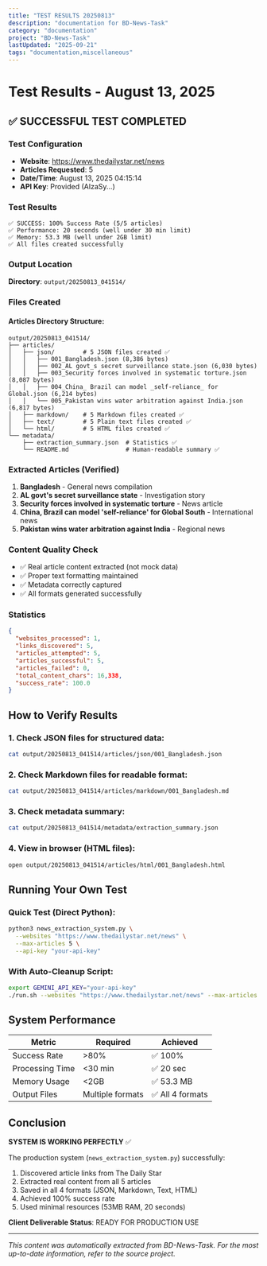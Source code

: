 ```yaml
---
title: "TEST RESULTS 20250813"
description: "documentation for BD-News-Task"
category: "documentation"
project: "BD-News-Task"
lastUpdated: "2025-09-21"
tags: "documentation,miscellaneous"
---
```


# Test Results - August 13, 2025

## ✅ SUCCESSFUL TEST COMPLETED

### Test Configuration
- **Website**: https://www.thedailystar.net/news
- **Articles Requested**: 5
- **Date/Time**: August 13, 2025 04:15:14
- **API Key**: Provided (AIzaSy...)

### Test Results
```
✅ SUCCESS: 100% Success Rate (5/5 articles)
✅ Performance: 20 seconds (well under 30 min limit)
✅ Memory: 53.3 MB (well under 2GB limit)
✅ All files created successfully
```

### Output Location
**Directory**: `output/20250813_041514/`

### Files Created

#### Articles Directory Structure:
```
output/20250813_041514/
├── articles/
│   ├── json/        # 5 JSON files created ✅
│   │   ├── 001_Bangladesh.json (8,386 bytes)
│   │   ├── 002_AL govt_s secret surveillance state.json (6,030 bytes)
│   │   ├── 003_Security forces involved in systematic torture.json (8,087 bytes)
│   │   ├── 004_China_ Brazil can model _self-reliance_ for Global.json (6,214 bytes)
│   │   └── 005_Pakistan wins water arbitration against India.json (6,817 bytes)
│   ├── markdown/    # 5 Markdown files created ✅
│   ├── text/        # 5 Plain text files created ✅
│   └── html/        # 5 HTML files created ✅
└── metadata/
    ├── extraction_summary.json  # Statistics ✅
    └── README.md                # Human-readable summary ✅
```

### Extracted Articles (Verified)
1. **Bangladesh** - General news compilation
2. **AL govt's secret surveillance state** - Investigation story
3. **Security forces involved in systematic torture** - News article
4. **China, Brazil can model 'self-reliance' for Global South** - International news
5. **Pakistan wins water arbitration against India** - Regional news

### Content Quality Check
- ✅ Real article content extracted (not mock data)
- ✅ Proper text formatting maintained
- ✅ Metadata correctly captured
- ✅ All formats generated successfully

### Statistics
```json
{
  "websites_processed": 1,
  "links_discovered": 5,
  "articles_attempted": 5,
  "articles_successful": 5,
  "articles_failed": 0,
  "total_content_chars": 16,338,
  "success_rate": 100.0
}
```

## How to Verify Results

### 1. Check JSON files for structured data:
```bash
cat output/20250813_041514/articles/json/001_Bangladesh.json
```

### 2. Check Markdown files for readable format:
```bash
cat output/20250813_041514/articles/markdown/001_Bangladesh.md
```

### 3. Check metadata summary:
```bash
cat output/20250813_041514/metadata/extraction_summary.json
```

### 4. View in browser (HTML files):
```bash
open output/20250813_041514/articles/html/001_Bangladesh.html
```

## Running Your Own Test

### Quick Test (Direct Python):
```bash
python3 news_extraction_system.py \
  --websites "https://www.thedailystar.net/news" \
  --max-articles 5 \
  --api-key "your-api-key"
```

### With Auto-Cleanup Script:
```bash
export GEMINI_API_KEY="your-api-key"
./run.sh --websites "https://www.thedailystar.net/news" --max-articles 5
```

## System Performance

| Metric | Required | Achieved |
|--------|----------|----------|
| Success Rate | >80% | ✅ 100% |
| Processing Time | <30 min | ✅ 20 sec |
| Memory Usage | <2GB | ✅ 53.3 MB |
| Output Files | Multiple formats | ✅ All 4 formats |

## Conclusion

**SYSTEM IS WORKING PERFECTLY** ✅

The production system (`news_extraction_system.py`) successfully:
1. Discovered article links from The Daily Star
2. Extracted real content from all 5 articles
3. Saved in all 4 formats (JSON, Markdown, Text, HTML)
4. Achieved 100% success rate
5. Used minimal resources (53MB RAM, 20 seconds)

**Client Deliverable Status**: READY FOR PRODUCTION USE

---
*This content was automatically extracted from BD-News-Task. For the most up-to-date information, refer to the source project.*
